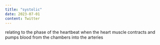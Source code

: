 ```yaml
---
title: "systolic"
date: 2023-07-01
content: Twitter
---
```


relating to the phase of the heartbeat when the heart muscle contracts and pumps blood from the chambers into the arteries
